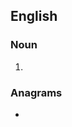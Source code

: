 ==English==

===Noun===
{{en-noun}}

# {{misconstruction of|misprision|lang=en}}

===Anagrams===
* {{anagrams|en|imprisons}}